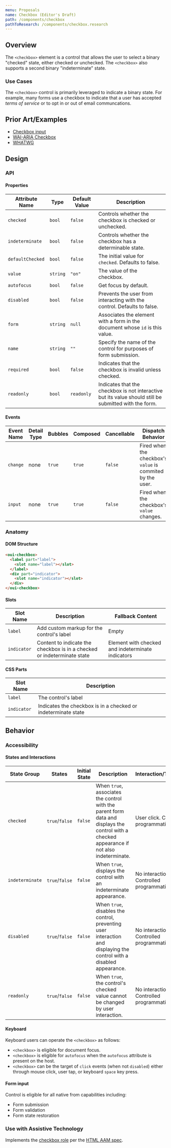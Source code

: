 ```yaml
---
menu: Proposals
name: Checkbox (Editor's Draft)
path: /components/checkbox
pathToResearch: /components/checkbox.research
---
```



## Overview

The `<checkbox>` element is a control that allows the user to select a binary "checked" state, either checked or unchecked. The `<checkbox>` also supports a second binary "indeterminate" state.

### Use Cases

The `<checkbox>` control is primarily leveraged to indicate a binary state. For example, many forms use a checkbox to indicate that a user has accepted _terms of service_ or to opt in or out of email communcations.

## Prior Art/Examples

- [Checkbox input](https://developer.mozilla.org/en-US/docs/Web/HTML/Element/input/checkbox)
- [WAI-ARIA Checkbox](https://www.w3.org/TR/wai-aria-practices/#checkbox)
- [WHATWG](<https://html.spec.whatwg.org/multipage/input.html#checkbox-state-(type=checkbox)>)

## Design

### API

#### Properties

| Attribute Name   | Type     | Default Value | Description                                                                                           |
| ---------------- | -------- | ------------- | ----------------------------------------------------------------------------------------------------- |
| `checked`        | `bool`   | `false`       | Controls whether the checkbox is checked or unchecked.                                                |
| `indeterminate`  | `bool`   | `false`       | Controls whether the checkbox has a determinable state.                                               |
| `defaultChecked` | `bool`   | `false`       | The initial value for `checked`. Defaults to false.                                                   |
| `value`          | `string` | `"on"`        | The value of the checkbox.                                                                            |
| `autofocus`      | `bool`   | `false`       | Get focus by default.                                                                                 |
| `disabled`       | `bool`   | `false`       | Prevents the user from interacting with the control. Defaults to false.                               |
| `form`           | `string` | `null`        | Associates the element with a form in the document whose `id` is this value.                          |
| `name`           | `string` | `""`          | Specify the name of the control for purposes of form submission.                                      |
| `required`       | `bool`   | `false`       | Indicates that the checkbox is invalid unless checked.                                                |
| `readonly`       | `bool`   | `readonly`    | Indicates that the checkbox is not interactive but its value should still be submitted with the form. |

#### Events

| Event Name | Detail Type | Bubbles | Composed | Cancellable | Dispatch Behavior                                          |
| ---------- | ----------- | ------- | -------- | ----------- | ---------------------------------------------------------- |
| `change`   | none        | `true`  | `true`   | `false`     | Fired when the checkbox's `value` is commited by the user. |
| `input`    | none        | `true`  | `true`   | `false`     | Fired when the checkbox's `value` changes.                 |

### Anatomy

<CheckboxAnatomy />

#### DOM Structure

```html
<oui-checkbox>
  <label part="label">
    <slot name="label"></slot>
  </label>
  <div part="indicator">
    <slot name="indicator"></slot>
  </div>
</oui-checkbox>
```

#### Slots

| Slot Name   | Description                                                             | Fallback Content                                  |
| ----------- | ----------------------------------------------------------------------- | ------------------------------------------------- |
| `label`     | Add custom markup for the control's label                               | Empty                                             |
| `indicator` | Content to indicate the checkbox is in a checked or indeterminate state | Element with checked and indeterminate indicators |

#### CSS Parts

| Slot Name   | Description                                                   |
| ----------- | ------------------------------------------------------------- |
| `label`     | The control's label                                           |
| `indicator` | Indicates the checkbox is in a checked or indeterminate state |

## Behavior

### Accessibility

#### States and Interactions

| State Group     | States         | Initial State | Description                                                                                                                                 | Interaction/Transition                       |
| --------------- | -------------- | ------------- | ------------------------------------------------------------------------------------------------------------------------------------------- | -------------------------------------------- |
| `checked`       | `true`/`false` | `false`       | When `true`, associates the control with the parent form data and displays the control with a checked appearance if not also indeterminate. | User click. Controlled programmatically.     |
| `indeterminate` | `true`/`false` | `false`       | When `true`, displays the control with an indeterminate appearance.                                                                         | No interaction. Controlled programmatically. |
| `disabled`      | `true`/`false` | `false`       | When `true`, disables the control, preventing user interaction and displaying the control with a disabled appearance.                       | No interaction. Controlled programmatically. |
| `readonly`      | `true`/`false` | `false`       | When `true`, the control's checked value cannot be changed by user interaction.                                                             | No interaction. Controlled programmatically. |

#### Keyboard

Keyboard users can operate the `<checkbox>` as follows:

- `<checkbox>` is eligible for document focus.
- `<checkbox>` is eligible for `autofocus` when the `autofocus` attribute is present on the host.
- `<checkbox>` can be the target of `click` events (when not `disabled`) either through mouse click, user tap, or keyboard `space` key press.

#### Form input

Control is eligible for all native from capabilities including:

- Form submission
- Form validation
- Form state restoration

### Use with Assistive Technology

Implements the [checkbox role](https://www.w3.org/TR/wai-aria-1.1/#checkbox) per the
[HTML AAM spec](https://www.w3.org/TR/html-aam-1.0/#html-element-role-mappings).
